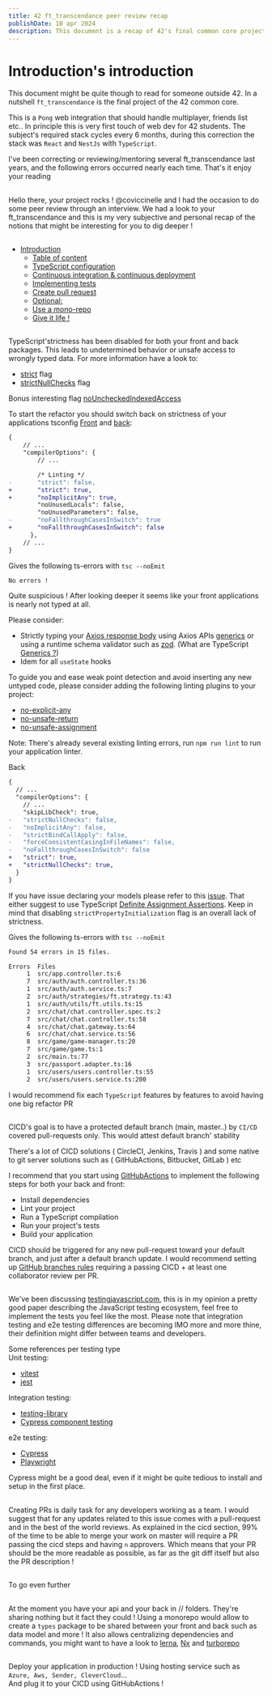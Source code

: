 ```yaml
---
title: 42 ft_transcendance peer review recap
publishDate: 10 apr 2024
description: This document is a recap of 42's final common core project correction. It
---
```



# Introduction's introduction

This document might be quite though to read for someone outside 42. In a nutshell `ft_transcendance` is the final project of the 42 common core.

This is a `Pong` web integration that should handle multiplayer, friends list etc.. In principle this is very first touch of web dev for 42 students.
The subject's required stack cycles every 6 months, during this correction the stack was `React` and `NestJs` with `TypeScript`.

I've been correcting or reviewing/mentoring several ft_transcendance last years, and the following errors occurred nearly each time.
That's it enjoy your reading

## <BaseAnchor label="Introduction"/>

Hello there, your project rocks !
@coviccinelle and I had the occasion to do some peer review through an interview.
We had a look to your ft_transcendance and this is my very subjective and personal recap of the notions that might be interesting for you to dig deeper !

## <BaseAnchor label="Table of content" />

- [Introduction](#introduction)
  - [Table of content](#table-of-content)
  - [TypeScript configuration](#typescript-configuration)
  - [Continuous integration \& continuous deployment](#continuous-integration--continuous-deployment)
  - [Implementing tests](#implementing-tests)
  - [Create pull request](#create-pull-request)
  - [Optional:](#optional)
  - [Use a mono-repo](#use-a-mono-repo)
  - [Give it life !](#give-it-life-)

## <BaseAnchor label="TypeScript configuration"/>

TypeScript'strictness has been disabled for both your front and back packages.
This leads to undetermined behavior or unsafe access to wrongly typed data.
For more information have a look to:

- [strict](https://www.typescriptlang.org/tsconfig#strict) flag
- [strictNullChecks](https://www.typescriptlang.org/tsconfig#strictNullChecks) flag

Bonus interesting flag [noUncheckedIndexedAccess](https://www.typescriptlang.org/tsconfig#noUncheckedIndexedAccess)

To start the refactor you should switch back on strictness of your applications tsconfig
[Front](https://github.com/coviccinelle/ft_42_transcendence/blob/master/vite/tsconfig.json) and [back](https://github.com/coviccinelle/ft_42_transcendence/blob/master/nest/tsconfig.json):

```diff
{
    // ...
    "compilerOptions": {
        // ...

        /* Linting */
-       "strict": false,
+       "strict": true,
+       "noImplicitAny": true,
        "noUnusedLocals": false,
        "noUnusedParameters": false,
-       "noFallthroughCasesInSwitch": true
+       "noFallthroughCasesInSwitch": false
      },
    // ...
}
```

Gives the following ts-errors with `tsc --noEmit`

```sh
No errors !
```

Quite suspicious ! After looking deeper it seems like your front applications is nearly not typed at all.

Please consider:

- Strictly typing your [Axios response body](https://stackoverflow.com/questions/62217642/react-and-typescript-which-types-for-an-axios-response) using Axios APIs [generics](https://github.com/axios/axios/blob/7d6bddba2d8de29c263feaef4c40daa50cb4b176/index.d.ts#L146) or using a runtime schema validator such as [zod](https://zod.dev/). (What are TypeScript [Generics ?](https://www.typescriptlang.org/docs/handbook/2/generics.html))
- Idem for all `useState` hooks

To guide you and ease weak point detection and avoid inserting any new untyped code, please consider adding the following linting plugins to your project:

- [no-explicit-any](https://typescript-eslint.io/rules/no-explicit-any/)
- [no-unsafe-return](https://typescript-eslint.io/rules/no-unsafe-return/#:~:text=This%20rule%20disallows%20returning%20any,that's%20expecting%20a%20specific%20type.)
- [no-unsafe-assignment](https://typescript-eslint.io/rules/no-unsafe-assignment/)

Note: There's already several existing linting errors, run `npm run lint` to run your application linter.

Back

```diff
{
  // ...
  "compilerOptions": {
    // ...
    "skipLibCheck": true,
-   "strictNullChecks": false,
-   "noImplicitAny": false,
-   "strictBindCallApply": false,
-   "forceConsistentCasingInFileNames": false,
-   "noFallthroughCasesInSwitch": false
+   "strict": true,
+   "strictNullChecks": true,
  }
}
```

If you have issue declaring your models please refer to this [issue](https://github.com/nestjs/nest/issues/4178).
That either suggest to use TypeScript [Definite Assignment Assertions](https://www.typescriptlang.org/docs/handbook/release-notes/typescript-2-7.html#definite-assignment-assertions). Keep in mind that disabling `strictPropertyInitialization` flag is an overall lack of strictness.

Gives the following ts-errors with `tsc --noEmit`

```sh
Found 54 errors in 15 files.

Errors  Files
     1  src/app.controller.ts:6
     7  src/auth/auth.controller.ts:36
     1  src/auth/auth.service.ts:7
     2  src/auth/strategies/ft.strategy.ts:43
     1  src/auth/utils/ft.utils.ts:15
     2  src/chat/chat.controller.spec.ts:2
     7  src/chat/chat.controller.ts:58
     4  src/chat/chat.gateway.ts:64
     6  src/chat/chat.service.ts:56
     8  src/game/game-manager.ts:20
     7  src/game/game.ts:1
     2  src/main.ts:77
     3  src/passport.adapter.ts:16
     1  src/users/users.controller.ts:55
     2  src/users/users.service.ts:200
```

I would recommend fix each `TypeScript` features by features to avoid having one big refactor PR

## <BaseAnchor label="Continuous integration & continuous deployment"/>

CICD's goal is to have a protected default branch (main, master..) by `CI/CD` covered pull-requests only.
This would attest default branch' stability

There's a lot of CICD solutions ( CircleCI, Jenkins, Travis ) and some native to git server solutions such as ( GitHubActions, Bitbucket, GitLab ) etc

I recommend that you start using [GitHubActions](https://docs.github.com/fr/actions) to implement the following steps for both your back and front:

- Install dependencies
- Lint your project
- Run a TypeScript compilation
- Run your project's tests
- Build your application

CICD should be triggered for any new pull-request toward your default branch, and just after a default branch update. I would recommend setting up [GitHub branches rules](https://docs.github.com/en/repositories/configuring-branches-and-merges-in-your-repository/managing-protected-branches/managing-a-branch-protection-rule) requiring a passing CICD + at least one collaborator review per PR.

## <BaseAnchor label="Implementing tests"/>

We've been discussing [testingjavascript.com](https://testingjavascript.com), this is in my opinion a pretty good paper describing the JavaScript testing ecosystem, feel free to implement the tests you feel like the most.
Please note that integration testing and e2e testing differences are becoming IMO more and more thine, their definition might differ between teams and developers.

Some references per testing type  
Unit testing:

- [vitest](https://vitest.dev/)
- [jest](https://jestjs.io/fr/)

Integration testing:

- [testing-library](https://testing-library.com/)
- [Cypress component testing](https://docs.cypress.io/guides/component-testing/overview)

e2e testing:

- [Cypress](https://docs.cypress.io/guides/overview/why-cypress)
- [Playwright](https://playwright.dev/)

Cypress might be a good deal, even if it might be quite tedious to install and setup in the first place.

## <BaseAnchor label="Create pull request"/>

Creating PRs is daily task for any developers working as a team. I would suggest that for any updates related to this issue comes with a pull-request and in the best of the world reviews.
As explained in the cicd section, 99% of the time to be able to merge your work on master will require a PR passing the cicd steps and having `n` approvers. Which means that your PR should be the more readable as possible, as far as the git diff itself but also the PR description !

## <BaseAnchor label="Optional:"/>

To go even further

## <BaseAnchor label="Use a mono-repo"/>

At the moment you have your api and your back in // folders. They're sharing nothing but it fact they could !
Using a monorepo would allow to create a `types` package to be shared between your front and back such as data model and more !
It also allows centralizing dependencies and commands, you might want to have a look to [lerna](https://lerna.js.org/), [Nx](https://nx.dev/) and [turborepo](https://turbo.build/repo)

## <BaseAnchor label="Give it life !"/>

Deploy your application in production ! Using hosting service such as `Azure, Aws, Sender, CleverCloud`...  
And plug it to your CICD using GitHubActions !
